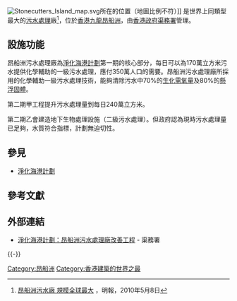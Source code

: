 [[File:Stonecutters_Island_map.svg|thumb]]所在的位置（地圖比例不符）]]
{{engname|昂船洲污水處理廠|Stonecutters Island Sewage Treatment Works}}是世界上同類型最大的[[污水處理|污水處理]]廠<ref>[http://hk.news.yahoo.com/article/100507/4/hvza.html 昂船洲污水廠 規模全球最大] {{Wayback|url=http://hk.news.yahoo.com/article/100507/4/hvza.html |date=20100513050843 }}，明報，2010年5月8日</ref>，位於[[香港|香港]][[九龍|九龍]][[昂船洲|昂船洲]]，由[[香港政府|香港政府]][[渠務署|渠務署]]管理。

==設施功能==
昂船洲污水處理廠為[[淨化海港計劃|淨化海港計劃]]第一期的核心部分，每日可以為170萬立方米污水提供化學輔助的一級污水處理，應付350萬人口的需要。昂船洲污水處理廠所採用的化學輔助一級污水處理技術，能夠清除污水中70%的[[生化需氧量|生化需氧量]]及80%的[[懸浮固體|懸浮固體]]。

第二期甲工程提升污水處理量到每日240萬立方米。

第二期乙會建造地下生物處理設施（二級污水處理）。但政府認為現時污水處理量已足夠，水質符合指標，計劃無迫切性。

==參見==
*[[淨化海港計劃|淨化海港計劃]]

==參考文獻==
{{reflist}}

==外部連結==
*[https://www.dsd.gov.hk/others/HATS2A/tc/main-part/scistw-upgrading.html 淨化海港計劃：昂船洲污水處理廠改善工程]{{Wayback|url=https://www.dsd.gov.hk/others/HATS2A/tc/main-part/scistw-upgrading.html |date=20200113074202 }} - 渠務署{{zh-hk}}

{{-}}
{{香港污水處理廠}}

[[Category:昂船洲|Category:昂船洲]]
[[Category:香港建築的世界之最|Category:香港建築的世界之最]]